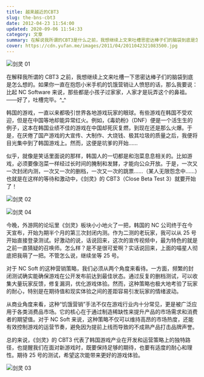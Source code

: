 ```yaml
---
title: 越来越近的CBT3
slug: the-bns-cbt3
date: 2012-04-23 11:54:00
updated: 2020-09-06 11:54:33
category: 文章
summary: 在解说我所谓的CBT3是什么之前，我想继续上文来吐槽思密达棒子们的脑袋到底是怎么想的。
cover: https://cdn.yufan.me/images/2011/04/2011042321083500.jpg
---
```


![剑灵 01](https://cdn.yufan.me/images/2011/04/2011042321143500.jpg)

<MusicPlayer netease={28844150} />

在解释我所谓的 CBT3 之前，我想继续上文来吐槽一下思密达棒子们的脑袋到底是怎么想的。如果你一直在抱怨小米手机的饥饿营销让人愤怒的话，那么我要说：比起 NC Software 来说，那些都是小孩子过家家，人家才是玩弄这个的鼻祖。——好了，吐槽完毕。^\_^

韩国的游戏，一直以来都吸引世界各地游戏玩家的眼球。有些游戏在韩国不受欢迎，但是在中国等地却能异常红火。例如，《毒奶粉》（DNF）便是一个活生生的例子，这本在韩国业绩不佳的游戏在中国却死灰复燃，到现在还是那么火爆。于是，在厌倦了国产游戏的大宣传、大制作、大烧钱、极其垃圾的质量之后，我便将目光集中到了韩国游戏上。然而，这便是坑爹的开始……

似乎，就像是笑话里面说的那样，韩国人的一切都是和泡菜息息相关的。比如游戏，必须要像泡菜一样经过长时间的腌制和发酵，才能向公众开放。于是，一次又一次封闭内测，一次又一次的删档，一次又一次的跳票……（某人无限怨念中……）也就是在这样的等待和激动中，《剑灵》的 CBT3（Close Beta Test 3）就要开始了！

![剑灵 02](https://cdn.yufan.me/images/2011/04/2011042511393900.jpg)

![剑灵 04](https://cdn.yufan.me/images/2011/04/2011042321155000.jpg)

今晚，外游网的论坛里《剑灵》板块小小地火了一把，韩国的 NC 公司终于在今天宣布，开始为期半个月的第三次封闭内测。作为二测的老玩家，我可以从 25 号开始直接登录测试。好激动的说，话说回来，这次的宣传视频中，最为特色的就是之前一直猜疑的召唤师。怎么样？是不是很可爱啊？实话说回来，上面的喵星人彻底把我萌了一把。不管怎么说，继续坐等 25 号。

对于 NC Soft 的这种营销策略，我们必须从两个角度来看待。一方面，频繁的封闭测试确实能确保游戏在公开发布前达到最佳状态。通过反复的删档测试，可以收集大量玩家反馈，修复漏洞，优化游戏体验。然而，这种策略也极大地考验了玩家的耐心，特别是在期待值和现实体验之间的差距容易引发玩家的情绪波动。

从商业角度来看，这种“饥饿营销”手法不仅在游戏行业内十分常见，更是被广泛应用于各类消费品市场。它的核心在于通过制造稀缺性来提升产品的市场需求和消费者的期望值。对于 NC Soft 来说，这种策略不仅可以维持高昂的市场热度，还能有效控制游戏的运营节奏，避免因为提前上线而导致的不成熟产品打击品牌声誉。

总的来说，《剑灵》的 CBT3 代表了韩国游戏产业在开发和运营策略上的独特路径，也提醒我们在面对新游戏时，既要保持足够的期待，也要有适度的耐心和理性。期待 25 号的测试，希望这次能带来更好的游戏体验。

![剑灵 03](https://cdn.yufan.me/images/2011/04/2011042321142000.jpg)
